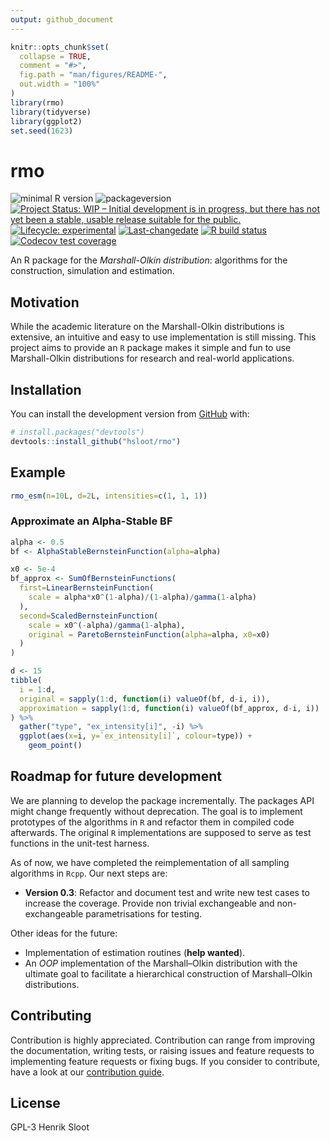 ```yaml
---
output: github_document
---
```


<!-- README.md is generated from README.Rmd. Please edit that file -->

```r
knitr::opts_chunk$set(
  collapse = TRUE,
  comment = "#>",
  fig.path = "man/figures/README-",
  out.width = "100%"
)
library(rmo)
library(tidyverse)
library(ggplot2)
set.seed(1623)
```

# rmo

<!-- badges: start -->
![minimal R version](https://img.shields.io/badge/R%3E%3D-3.3.0-6666ff.svg)
![packageversion](https://img.shields.io/badge/Package%20version-`r unname(desc::desc_get("Version"))`-orange.svg?style=flat-square)
[![Project Status: WIP – Initial development is in progress, but there has not yet been a stable, usable release suitable for the public.](https://www.repostatus.org/badges/latest/wip.svg)](https://www.repostatus.org/#wip)
[![Lifecycle: experimental](https://img.shields.io/badge/lifecycle-experimental-orange.svg)](https://www.tidyverse.org/lifecycle/#experimental)
[![Last-changedate](https://img.shields.io/badge/last%20change-`r gsub('-','--', Sys.Date())`-yellowgreen.svg)](/commits/master)
[![R build status](https://github.com/hsloot/rmo/workflows/R-CMD-check/badge.svg)](https://github.com/hsloot/rmo/actions)
[![Codecov test coverage](https://codecov.io/gh/hsloot/rmo/branch/master/graph/badge.svg)](https://codecov.io/gh/hsloot/rmo?branch=master)
<!-- badges: end -->

An R package for the *Marshall-Olkin distribution*: algorithms for the construction, simulation and estimation.

## Motivation

While the academic literature on the Marshall-Olkin distributions is extensive,
an intuitive and easy to use implementation is still missing. This project aims
to provide an `R` package makes it simple and fun to use Marshall-Olkin
distributions for research and real-world applications.

## Installation

You can install the development version from [GitHub](https://github.com/) with:

```r
# install.packages("devtools")
devtools::install_github("hsloot/rmo")
```

## Example

```r
rmo_esm(n=10L, d=2L, intensities=c(1, 1, 1))
```

### Approximate an Alpha-Stable BF

```r
alpha <- 0.5
bf <- AlphaStableBernsteinFunction(alpha=alpha)

x0 <- 5e-4
bf_approx <- SumOfBernsteinFunctions(
  first=LinearBernsteinFunction(
    scale = alpha*x0^(1-alpha)/(1-alpha)/gamma(1-alpha)
  ),
  second=ScaledBernsteinFunction(
    scale = x0^(-alpha)/gamma(1-alpha),
    original = ParetoBernsteinFunction(alpha=alpha, x0=x0)
  )
)
```

```r
d <- 15
tibble(
  i = 1:d,
  original = sapply(1:d, function(i) valueOf(bf, d-i, i)),
  approximation = sapply(1:d, function(i) valueOf(bf_approx, d-i, i))
) %>%
  gather("type", "ex_intensity[i]", -i) %>%
  ggplot(aes(x=i, y=`ex_intensity[i]`, colour=type)) + 
    geom_point()
```



## Roadmap for future development

We are planning to develop the package incrementally. The packages API might
change frequently without deprecation. The goal is to implement prototypes of
the algorithms in `R` and refactor them in compiled code afterwards. The
original `R` implementations are supposed to serve as test functions in the
unit-test harness. 

As of now, we have completed the reimplementation of all sampling algorithms 
in `Rcpp`. Our next steps are:

- __Version 0.3__: Refactor and document test and write new test cases to 
  increase the coverage. Provide non trivial exchangeable and 
  non-exchangeable parametrisations for testing.

Other ideas for the future:

- Implementation of estimation routines (__help wanted__).
- An *OOP* implementation of the Marshall--Olkin distribution with the ultimate
  goal to facilitate a hierarchical construction of Marshall--Olkin
  distributions.

## Contributing

Contribution is highly appreciated. Contribution can range from improving the
documentation, writing tests, or raising issues and feature requests to
implementing feature requests or fixing bugs. If you consider to contribute,
have a look at our [contribution guide](.github/CONTRIBUTING.md).



## License

GPL-3 Henrik Sloot
